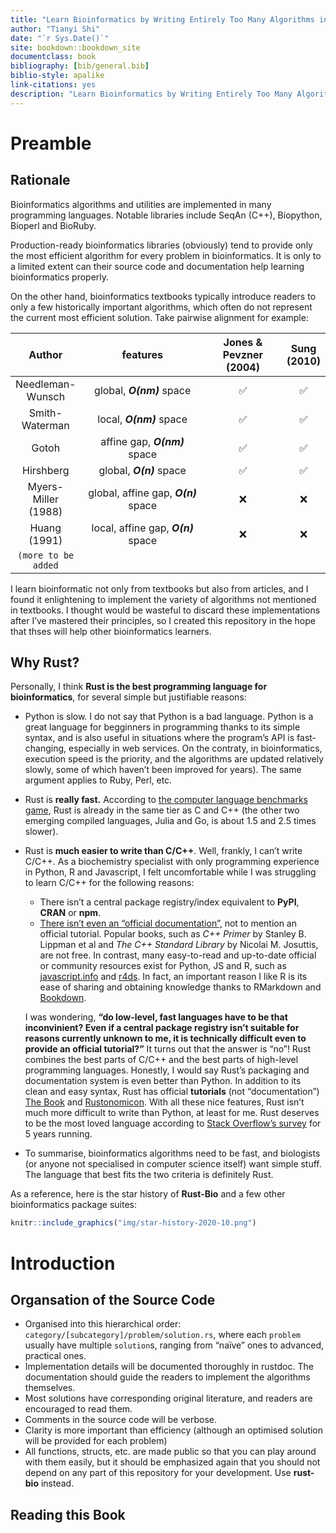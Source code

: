 ```yaml
---
title: "Learn Bioinformatics by Writing Entirely Too Many Algorithms in Rust"
author: "Tianyi Shi"
date: "`r Sys.Date()`"
site: bookdown::bookdown_site
documentclass: book
bibliography: [bib/general.bib]
biblio-style: apalike
link-citations: yes
description: "Learn Bioinformatics by Writing Entirely Too Many Algorithms in Rust"
---
```


# Preamble {-#preamble}

## Rationale {-#rationale}

Bioinformatics algorithms and utilities are implemented in many programming languages. Notable libraries include SeqAn (C++), Biopython, Bioperl and BioRuby.

Production-ready bioinformatics libraries (obviously) tend to provide only the most efficient algorithm for every problem in bioinformatics. It is only to a limited extent can their source code and documentation help learning bioinformatics properly.

On the other hand, bioinformatics textbooks typically introduce readers to only a few historically important algorithms, which often do not represent the current most efficient solution. Take pairwise alignment for example:

|       Author        |               features               | Jones & Pevzner (2004) | Sung (2010) |
| :-----------------: | :----------------------------------: | :--------------------: | :---------: |
|  Needleman-Wunsch   |      global, **_O(nm)_** space       |           ✅            |      ✅      |
|   Smith-Waterman    |       local, **_O(nm)_** space       |           ✅            |      ✅      |
|        Gotoh        |    affine gap, **_O(nm)_** space     |           ✅            |      ✅      |
|      Hirshberg      |       global, **_O(n)_** space       |           ✅            |      ✅      |
| Myers-Miller (1988) | global, affine gap, **_O(n)_** space |           ❌            |      ❌      |
|    Huang (1991)     | local, affine gap, **_O(n)_** space  |           ❌            |      ❌      |
| `(more to be added` |                                      |                        |             |

I learn bioinformatic not only from textbooks but also from articles, and I found it enlightening to implement the variety of algorithms not mentioned in textbooks. I thought would be wasteful to discard these implementations after I've mastered their principles, so I created this repository in the hope that thses will help other bioinformatics learners.

## Why Rust? {-}

Personally, I think **Rust is the best programming language for bioinformatics**, for several simple but justifiable reasons:

- Python is slow. I do not say that Python is a bad language. Python is a great language for begginners in programming thanks to its simple syntax, and is also useful in situations where the program's API is fast-changing, especially in web services. On the contraty, in bioinformatics, execution speed is the priority, and the algorithms are updated relatively slowly, some of which haven't been improved for years). The same argument applies to Ruby, Perl, etc.
- Rust is **really fast.** According to [the computer language benchmarks game](https://benchmarksgame-team.pages.debian.net/benchmarksgame/which-programs-are-fastest.html), Rust is already in the same tier as C and C++ (the other two emerging compiled languages, Julia and Go, is about 1.5 and 2.5 times slower).
- Rust is **much easier to write than C/C++**. Well, frankly, I can't write C/C++. As a biochemistry specialist with only programming experience in Python, R and Javascript, I felt uncomfortable while I was struggling to learn C/C++ for the following reasons:

  - There isn't a central package registry/index equivalent to **PyPI**, **CRAN** or **npm**.
  - [There isn't even an "official documentation", ](https://stackoverflow.com/questions/34967756/where-is-the-official-c-documentation#:~:text=C%2B%2B%20is%20not%20a%20product%20and%20there%20is,etc.%29.%20–%20sorush-r%20Jan%2023%20%2716%20at%2019%3A28) not to mention an official tutorial. Popular books, such as *C++ Primer* by Stanley B. Lippman et al and *The C++ Standard Library* by Nicolai M. Josuttis, are not free. In contrast, many easy-to-read and up-to-date official or community resources exist for Python, JS and R, such as [javascript.info](https://javascript.info) and [r4ds](https://r4ds.had.co.nz). In fact, an important reason I like R is its ease of sharing and obtaining knowledge thanks to RMarkdown and [Bookdown](https://bookdown.org).

  I was wondering, **"do low-level, fast languages have to be that inconvinient? Even if a central package registry isn't suitable for reasons currently unknown to me, it is technically difficult even to provide an official tutorial?"** It turns out that the answer is "no"! Rust combines the best parts of C/C++ and the best parts of high-level programming languages. Honestly, I would say Rust's packaging and documentation system is even better than Python. In addition to its clean and easy syntax, Rust has official **tutorials** (not "documentation") [The Book](https://doc.rust-lang.org/book/) and [Rustonomicon](https://doc.rust-lang.org/nomicon/). With all these nice features, Rust isn't much more difficult to write than Python, at least for me. Rust deserves to be the most loved language according to [Stack Overflow's survey](https://insights.stackoverflow.com/survey/2020#technology-most-loved-dreaded-and-wanted-languages-loved) for 5 years running.
- To summarise, bioinformatics algorithms need to be fast, and biologists (or anyone not specialised in computer science itself) want simple stuff. The language that best fits the two criteria is definitely Rust.

As a reference, here is the star history of **Rust-Bio** and a few other bioinformatics package suites:

```r
knitr::include_graphics("img/star-history-2020-10.png")
```

# Introduction {-}

## Organsation of the Source Code {-}

- Organised into this hierarchical order: `category/[subcategory]/problem/solution.rs`, where each `problem` usually have multiple `solution`s, ranging from "naïve" ones to advanced, practical ones.
- Implementation details will be documented thoroughly in rustdoc. The documentation should guide the readers to implement the algorithms themselves.
- Most solutions have corresponding original literature, and readers are encouraged to read them.
- Comments in the source code will be verbose.
- Clarity is more important than efficiency (although an optimised solution will be provided for each problem)
- All functions, structs, etc. are made public so that you can play around with them easily, but it should be emphasized again that you should not depend on any part of this repository for your development. Use **rust-bio** instead.

## Reading this Book {-}
